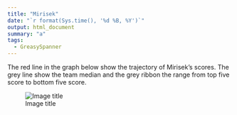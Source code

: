 ```yaml
---
title: "Mirisek"
date: "`r format(Sys.time(), '%d %B, %Y')`"
output: html_document
summary: "a"
tags:
  - GreasySpanner
---
```


The red line in the graph below show the trajectory of Mirisek's scores. The grey line show the team median and the grey ribbon the range from top five score to bottom five score.

![Image title](Mirisek.jpg)
